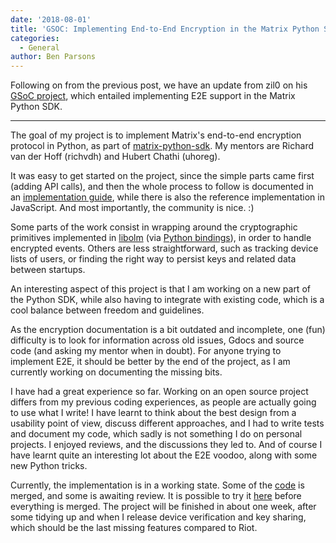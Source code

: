```yaml
---
date: '2018-08-01'
title: 'GSOC: Implementing End-to-End Encryption in the Matrix Python SDK'
categories:
  - General
author: Ben Parsons
---
```


Following on from the previous post, we have an update from zil0 on his <a href="https://summerofcode.withgoogle.com/organizations/6091058287476736/#5468043765874688">GSoC project</a>, which entailed implementing E2E support in the Matrix Python SDK.

<hr />

The goal of my project is to implement Matrix's end-to-end encryption protocol in Python, as part of <a href="https://github.com/matrix-org/matrix-python-sdk">matrix-python-sdk</a>. My mentors are Richard van der Hoff (richvdh) and Hubert Chathi (uhoreg).

It was easy to get started on the project, since the simple parts came first (adding API calls), and then the whole process to follow is documented in an <a href="https://matrix.org/docs/guides/e2e_implementation.html">implementation guide</a>, while there is also the reference implementation in JavaScript. And most importantly, the community is nice. :)

Some parts of the work consist in wrapping around the cryptographic primitives implemented in <a href="https://git.matrix.org/git/olm/">libolm</a> (via <a href="https://github.com/poljar/python-olm">Python bindings</a>), in order to handle encrypted events. Others are less straightforward, such as tracking device lists of users, or finding the right way to persist keys and related data between startups.

An interesting aspect of this project is that I am working on a new part of the Python SDK, while also having to integrate with existing code, which is a cool balance between freedom and guidelines.

As the encryption documentation is a bit outdated and incomplete, one (fun) difficulty is to look for information across old issues, Gdocs and source code (and asking my mentor when in doubt). For anyone trying to implement E2E, it should be better by the end of the project, as I am currently working on documenting the missing bits.

I have had a great experience so far. Working on an open source project differs from my previous coding experiences, as people are actually going to use what I write! I have learnt to think about the best design from a usability point of view, discuss different approaches, and I had to write tests and document my code, which sadly is not something I do on personal projects. I enjoyed reviews, and the discussions they led to. And of course I have learnt quite an interesting lot about the E2E voodoo, along with some new Python tricks.

Currently, the implementation is in a working state. Some of the <a href="https://github.com/matrix-org/matrix-python-sdk/pulls?utf8=%E2%9C%93&amp;q=is%3Apr+author%3AZil0">code</a> is merged, and some is awaiting review. It is possible to try it <a href="https://github.com/matrix-org/matrix-python-sdk/issues/100#issuecomment-402508438">here</a> before everything is merged.
The project will be finished in about one week, after some tidying up and when I release device verification and key sharing, which should be the last missing features compared to Riot.